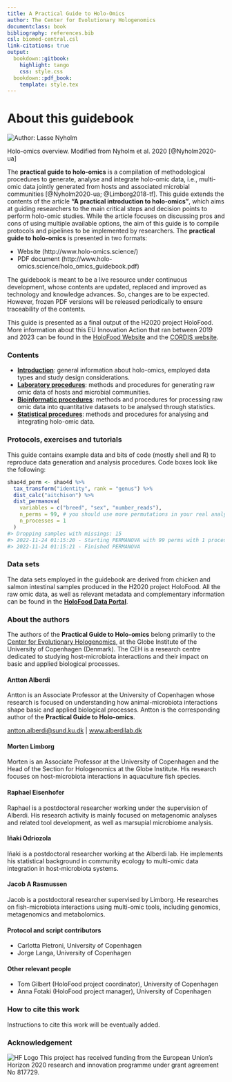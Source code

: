 ```yaml
---
title: A Practical Guide to Holo-Omics
author: The Center for Evolutionary Hologenomics
documentclass: book
bibliography: references.bib
csl: biomed-central.csl
link-citations: true
output:
  bookdown::gitbook:
    highlight: tango
    css: style.css
  bookdown::pdf_book:
    template: style.tex
---
```

# About this guidebook {- #about-this-guidebook}

![](images/holo-omics_overview_nyholm.png "Author: Lasse Nyholm")

:::: {.imagenote}
Holo-omics overview. Modified from Nyholm et al. 2020 [@Nyholm2020-ua]
:::

The **practical guide to holo-omics** is a compilation of methodological procedures to generate, analyse and integrate holo-omic data, i.e., multi-omic data jointly generated from hosts and associated microbial communities [@Nyholm2020-ua; @Limborg2018-tf]. This guide extends the contents of the article **"A practical introduction to holo-omics"**, which aims at guiding researchers to the main critical steps and decision points to perform holo-omic studies. While the article focuses on discussing pros and cons of using multiple available options, the aim of this guide is to compile protocols and pipelines to be implemented by researchers. The **practical guide to holo-omics** is presented in two formats:

* Website (http://www.holo-omics.science/)
* PDF document (http://www.holo-omics.science/holo_omics_guidebook.pdf)

The guidebook is meant to be a live resource under continuous development, whose contents are updated, replaced and improved as technology and knowledge advances. So, changes are to be expected. However, frozen PDF versions will be released periodically to ensure traceability of the contents.

:::: {.graybox}
This guide is presented as a final output of the H2020 project HoloFood. More information about this EU Innovation Action that ran between 2019 and 2023 can be found in the [HoloFood Website](http://www.holofood.eu) and the [CORDIS website](https://cordis.europa.eu/project/id/817729).  
:::

### Contents {-}

* **[Introduction](#holo-omics)**: general information about holo-omics, employed data types and study design considerations.
* **[Laboratory procedures](#about-labwork)**: methods and procedures for generating raw omic data of hosts and microbial communities.
* **[Bioinformatic procedures](#about-bioinformatics)**: methods and procedures for processing raw omic data into quantitative datasets to be analysed through statistics.
* **[Statistical procedures](#about-statistics)**: methods and procedures for analysing and integrating holo-omic data.

### Protocols, exercises and tutorials {- #protocols-exercises-tutorials}

This guide contains example data and bits of code (mostly shell and R) to reproduce data generation and analysis procedures. Code boxes look like the following:

```r
shao4d_perm <- shao4d %>%
  tax_transform("identity", rank = "genus") %>%
  dist_calc("aitchison") %>%
  dist_permanova(
    variables = c("breed", "sex", "number_reads"),
    n_perms = 99, # you should use more permutations in your real analyses!
    n_processes = 1
  )
#> Dropping samples with missings: 15
#> 2022-11-24 01:15:20 - Starting PERMANOVA with 99 perms with 1 processes
#> 2022-11-24 01:15:21 - Finished PERMANOVA
```

### Data sets {- #datasets}

The data sets employed in the guidebook are derived from chicken and salmon intestinal samples produced in the H2020 project HoloFood. All the raw omic data, as well as relevant metadata and complementary information can be found in the **[HoloFood Data Portal](https://www.holofooddata.org)**.

### About the authors {-}

The authors of the **Practical Guide to Holo-omics** belong primarily to the [Center for Evolutionary Hologenomics](https://ceh.ku.dk/), at the Globe Institute of the University of Copenhagen (Denmark). The CEH is a research centre dedicated to studying host-microbiota interactions and their impact on basic and applied biological processes.

#### Antton Alberdi {- #antton-alberdi}
Antton is an Associate Professor at the University of Copenhagen whose research is focused on understanding how animal-microbiota interactions shape basic and applied biological processes. Antton is the corresponding author of the **Practical Guide to Holo-omics**.

:::: {.tipbox}
[antton.alberdi@sund.ku.dk](antton.alberdi@sund.ku.dk) | [www.alberdilab.dk](www.alberdilab.dk)
:::

#### Morten Limborg {- #morten-limborg}
Morten is an Associate Professor at the University of Copenhagen and the Head of the Section for Hologenomics at the Globe Institute. His research focuses on host-microbiota interactions in aquaculture fish species.

#### Raphael Eisenhofer {- #raphael-eisenhofer}
Raphael is a postdoctoral researcher working under the supervision of Alberdi. His research activity is mainly focused on metagenomic analyses and related tool development, as well as marsupial microbiome analysis.

#### Iñaki Odriozola {- #inaki-odriozola}
Iñaki is a postdoctoral researcher working at the Alberdi lab. He implements his statistical background in community ecology to multi-omic data integration in host-microbiota systems.

#### Jacob A Rasmussen {- #jacob-rasmussen}
Jacob is a postdoctoral researcher supervised by Limborg. He researches on fish-microbiota interactions using multi-omic tools, including genomics, metagenomics and metabolomics.

#### Protocol and script contributors {-}

* Carlotta Pietroni, University of Copenhagen
* Jorge Langa, University of Copenhagen

#### Other relevant people {-}

* Tom Gilbert (HoloFood project coordinator), University of Copenhagen
* Anna Fotaki (HoloFood project manager), University of Copenhagen

### How to cite this work {-}
Instructions to cite this work will be eventually added.

### Acknowledgement {-}
![HF Logo](images/holofood_logo_large.png)
This project has received funding from the European Union's Horizon 2020 research and innovation programme under grant agreement No 817729.
